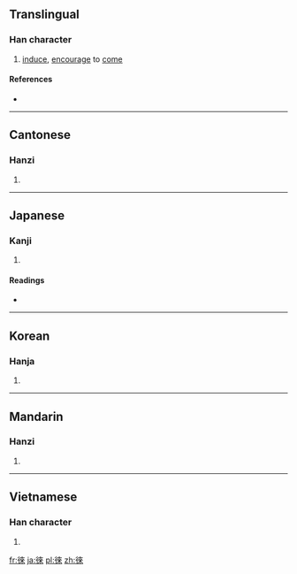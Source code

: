 {{also|來|徕}}
==Translingual==

===Han character===
{{Han char|rn=60|rad=彳|as=08|sn=11|four=2429<sub>8</sub>|canj=竹人木人人 (HODOO)|ids=⿰[[彳]][[來]]}}

# [[induce]], [[encourage]] to [[come]]

====References====
* {{Han ref|kx=0368.210|dkj=10155|dj=0693.030|hdz=20827.060|uh=5FA0|ud=24480|bh=B174|bd=45428}}

----

==Cantonese==

===Hanzi===
{{yue-hanzi|jyut=[[loi4]]|y=loi4|sim=徕}}

# {{defn|lang=yue|sort=彳08}}

----

==Japanese==

===Kanji===
{{ja-kanji|grade=|rs=彳08}}

# {{defn|lang=ja|sort=彳08}}

====Readings====
* {{ja-readings|on=[[らい]] (rai)|kun=[[くる]] (kuru), [[つく]] (tsuku), [[かえる]] (kaeru)}}

----

==Korean==

===Hanja===
{{ko-hanja|hangeul=[[래]], [[내]]|eumhun=|rv=rae, nae|mr=rae, nae|y=lay, nay}}

# {{defn|lang=ko|sort=彳08}}

----

==Mandarin==

===Hanzi===
{{cmn-hanzi|sim=徕|pin=[[lái]] ([[lai2]])|wg=lai<sup>2</sup>}}

# {{defn|lang=cmn|sort=彳08}}

----

==Vietnamese==

===Han character===
{{vi-readings|rs=彳08| hanviet = lại}}

# {{defn|lang=vi|sort=彳08}}

[[fr:徠]]
[[ja:徠]]
[[pl:徠]]
[[zh:徠]]